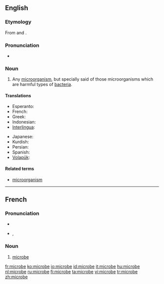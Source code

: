 ==English==

===Etymology===
From {{AGr.}} {{term|sc=polytonic|μικρός|tr=mikros||small|lang=grc}} and {{term|sc=polytonic|βίος|tr=bios||life|lang=grc}}.

===Pronunciation===
*{{audio|en-us-microbe.ogg|Audio (US)}}

===Noun===
{{en-noun}}

# {{microbiology}} Any [[microorganism]], but specially said of those microorganisms which are harmful types of [[bacteria]].

====Translations====
{{trans-top|microorganism}}
*Esperanto: {{t|eo|mikrobo|xs=Esperanto}}
*French: {{t+|fr|microbe|m}}
*Greek: {{t|el|μικρόβιο|sc=Grek}}
*Indonesian: {{t|id|mikroba|xs=Indonesian}}
*[[Interlingua]]: {{t-|ia|microbio|xs=Interlingua}}
{{trans-mid}}
*Japanese: {{t+|ja|微生物|tr=[[びせいぶつ]], biseibutsu|sc=Jpan}}
*Kurdish: {{t-|ku|میکرۆب|sc=KUchar}}
*Persian: {{t|fa|میکرب‌|tr=mikrob|sc=fa-Arab|xs=Persian}}
*Spanish: {{t-|es|microbio}}
*[[Volapük]]: {{t|vo|mikröb|xs=Volapük}}
{{trans-bottom}}

====Related terms====
*[[microorganism]]

----

==French==

===Pronunciation===
*{{audio|Fr-microbe.ogg|audio}}
*{{IPA|/mi.kʁɔb/}}, {{SAMPA|/mi.kROb/}}

===Noun===
{{fr-noun|m}}

# {{microbiology|lang=fr}} [[#English|microbe]]

[[fr:microbe]]
[[ko:microbe]]
[[io:microbe]]
[[id:microbe]]
[[it:microbe]]
[[hu:microbe]]
[[nl:microbe]]
[[ru:microbe]]
[[fi:microbe]]
[[ta:microbe]]
[[vi:microbe]]
[[tr:microbe]]
[[zh:microbe]]